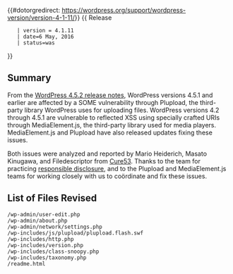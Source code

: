 {{#dotorgredirect: https://wordpress.org/support/wordpress-version/version-4-1-11/}}
{{Languages|
{{en|Version 4.1.11}}
{{ja|Version 4.1.11}}
}}
{{ Release
    | version = 4.1.11
    | date=6 May, 2016
    | status=was
}}

== Summary ==

From the [https://wordpress.org/news/2016/05/wordpress-4-5-2/ WordPress 4.5.2 release notes], WordPress versions 4.5.1 and earlier are affected by a SOME vulnerability through Plupload, the third-party library WordPress uses for uploading files. WordPress versions 4.2 through 4.5.1 are vulnerable to reflected XSS using specially crafted URIs through MediaElement.js, the third-party library used for media players. MediaElement.js and Plupload have also released updates fixing these issues.

Both issues were analyzed and reported by Mario Heiderich, Masato Kinugawa, and Filedescriptor from [https://cure53.de/ Cure53]. Thanks to the team for practicing [https://make.wordpress.org/core/handbook/testing/reporting-security-vulnerabilities/ responsible disclosure], and to the Plupload and MediaElement.js teams for working closely with us to coördinate and fix these issues.

== List of Files Revised ==
 
<pre>
/wp-admin/user-edit.php
/wp-admin/about.php
/wp-admin/network/settings.php
/wp-includes/js/plupload/plupload.flash.swf
/wp-includes/http.php
/wp-includes/version.php
/wp-includes/class-snoopy.php
/wp-includes/taxonomy.php
/readme.html
</pre>